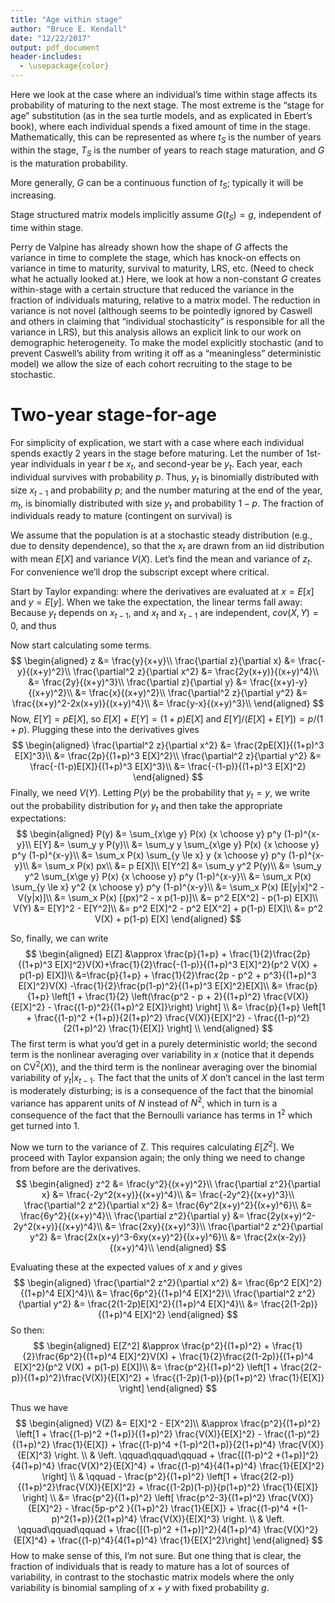 ```yaml
---
title: "Age within stage"
author: "Bruce E. Kendall"
date: "12/22/2017"
output: pdf_document
header-includes:
  - \usepackage{color}
---
```


Here we look at the case where an individual's time within stage affects its probability of maturing to the next stage. 
The most extreme is the "stage for age" substitution (as in the sea turtle models, and as explicated in Ebert's book), where each individual spends a fixed amount of time in the stage.
Mathematically, this can be represented as 
\begin{equation}
G(t_S) = \begin{cases}
          0, & t_S < T_S \\
          1, & t_S = T_S,
        \end {cases}
\end{equation}
where $t_S$ is the number of years within the stage, $T_S$ is the number of years to reach stage maturation, and $G$ is the maturation probability.

More generally, $G$ can be a continuous function of $t_S$; typically it will be increasing. 

Stage structured matrix models implicitly assume $G(t_S) = g$, independent of time within stage.

Perry de Valpine has already shown how the shape of $G$ affects the variance in time to complete the stage, which has knock-on effects on variance in time to maturity, survival to maturity, LRS, etc. (Need to check what he actually looked at.) 
Here, we look at how a non-constant $G$ creates \textcolor{red}{(BRUCE: something missing here. ``Variance,'' perhaps? Or something deeper or at least more complicated?)} within-stage with a certain structure that reduced the variance in the fraction of individuals maturing, relative to a matrix model.
The reduction in variance is not novel  (although seems to be pointedly ignored by Caswell and others in claiming that "individual stochasticity" is responsible for all the variance in LRS), but this analysis allows an explicit link to our work on demographic heterogeneity.
To make the model explicitly stochastic (and to prevent Caswell's ability from writing it off as a "meaningless" deterministic model) we allow the size of each cohort recruiting to the stage to be stochastic.

# Two-year stage-for-age
For simplicity of explication, we start with a case where each individual spends exactly 2 years in the stage before maturing.
Let the number of 1st-year individuals in year $t$ be $x_t$, and second-year be $y_t$. 
Each year, each individual survives with probability $p$.
Thus, $y_t$ is binomially distributed with size $x_{t-1}$ and probability $p$; and the number maturing at the end of the year, $m_t$, is binomially distributed with size $y_t$ and probability $1-p$.
The fraction of individuals ready to mature (contingent on survival) is 
\begin{equation}
z_t = \frac{y_t}{x_t+y_t}.\end{equation}

We assume that the population is at a stochastic steady distribution (e.g., due to density dependence), so that the $x_t$ are drawn from an iid distribution with mean $E[X]$ and variance $V(X)$. 
Let's find the mean and variance of $z_t$.
For convenience we'll drop the subscript except where critical.

Start by Taylor expanding:
\begin{equation}
z(x,y) \approx z(E[X], E[Y]) + \frac{\partial z}{\partial x} (x - E[X]) +
                            \frac{\partial z}{\partial y} (y - E[Y]) +
           \frac{\partial z}{\partial x} \frac{\partial z}{\partial y} (x - E[X]) (y - E[Y]) +
           \frac{1}{2}\frac{\partial^2 z}{\partial x^2} (x - E[X])^2 +
           \frac{1}{2}\frac{\partial^2 z}{\partial y^2} (y - E[Y])^2,
\end{equation}
where the derivatives are evaluated at $x=E[x]$ and $y=E[y]$. 
When we take the expectation, the linear terms fall away:
\begin{equation}
E[Z] \approx z(E[X], E[Y]) + 
           \frac{\partial z}{\partial x} \frac{\partial z}{\partial y} cov(X,Y) +
           \frac{1}{2}\frac{\partial^2 z}{\partial x^2} V(X) +
           \frac{1}{2}\frac{\partial^2 z}{\partial y^2} V(Y).
\end{equation}
Because $y_t$ depends on $x_{t-1}$, and $x_t$ and $x_{t-1}$ are independent, $cov(X,Y) = 0$, and thus
\begin{equation}
E[Z] \approx \frac{E[Y]}{E[X] + E[Y]} + 
           \frac{1}{2}\frac{\partial^2 z}{\partial x^2} V(X) +
           \frac{1}{2}\frac{\partial^2 z}{\partial y^2} V(Y).
\end{equation}

Now start calculating some terms.
$$
\begin{aligned}
z &= \frac{y}{x+y}\\
\frac{\partial z}{\partial x} &= \frac{-y}{(x+y)^2}\\
\frac{\partial^2 z}{\partial x^2} &= \frac{2y(x+y)}{(x+y)^4}\\
    &= \frac{2y}{(x+y)^3}\\
\frac{\partial z}{\partial y} &= \frac{(x+y)-y}{(x+y)^2}\\
    &= \frac{x}{(x+y)^2}\\
\frac{\partial^2 z}{\partial y^2} &= \frac{(x+y)^2-2x(x+y)}{(x+y)^4}\\
    &= \frac{y-x}{(x+y)^3}\\
\end{aligned}
$$
Now, $E[Y] = p E[X]$, so $E[X]+E[Y] = (1+p)E[X]$ and $E[Y]/(E[X]+E[Y])=p/(1+p)$.
Plugging these into the derivatives gives
$$
\begin{aligned}
\frac{\partial^2 z}{\partial x^2} &=  \frac{2pE[X]}{(1+p)^3 E[X]^3}\\
    &= \frac{2p}{(1+p)^3 E[X]^2}\\
\frac{\partial^2 z}{\partial y^2} &= \frac{-(1-p)E[X]}{(1+p)^3 E[X]^3}\\
    &= \frac{-(1-p)}{(1+p)^3 E[X]^2}
\end{aligned}
$$
Finally, we need $V(Y)$. Letting $P(y)$ be the probability that $y_t= y$, we write out the probability distribution for $y_t$ and then take the appropriate expectations:
$$
\begin{aligned}
P(y) &= \sum_{x\ge y} P(x) {x \choose y} p^y (1-p)^{x-y}\\
E[Y] &= \sum_y y P(y)\\
  &= \sum_y y \sum_{x\ge y} P(x) {x \choose y} p^y (1-p)^{x-y}\\
  &= \sum_x P(x) \sum_{y \le x} y {x \choose y} p^y (1-p)^{x-y}\\
  &= \sum_x P(x) px\\
  &= p E[X]\\
E[Y^2] &= \sum_y y^2 P(y)\\
  &= \sum_y y^2 \sum_{x\ge y} P(x) {x \choose y} p^y (1-p)^{x-y}\\
  &= \sum_x P(x) \sum_{y \le x} y^2 {x \choose y} p^y (1-p)^{x-y}\\
  &= \sum_x P(x) [E[y|x]^2 - V(y|x)]\\
  &= \sum_x P(x) [(px)^2 - x p(1-p)]\\
  &= p^2 E[X^2] - p(1-p) E[X]\\
V(Y) &= E[Y]^2 - E[Y^2]\\
  &= p^2 E[X]^2 - p^2 E[X^2] + p(1-p) E[X]\\
  &= p^2 V(X) + p(1-p) E[X]
\end{aligned}
$$

So, finally, we can write
$$
\begin{aligned}
E[Z] &\approx \frac{p}{1+p} + \frac{1}{2}\frac{2p}{(1+p)^3 E[X]^2}V(X)+\frac{1}{2}\frac{-(1-p)}{(1+p)^3 E[X]^2}(p^2 V(X) + p(1-p) E[X])\\
  &=\frac{p}{1+p} + \frac{1}{2}\frac{2p - p^2 + p^3}{(1+p)^3 E[X]^2}V(X) -\frac{1}{2}\frac{p(1-p)^2}{(1+p)^3 E[X]^2}E[X]\\
  &= \frac{p}{1+p} \left[1 + \frac{1}{2} \left(\frac{p^2 - p + 2}{(1+p)^2} \frac{V(X)}{E[X]^2} - \frac{(1-p)^2}{(1+p)^2 E[X]}\right) \right] \\
  &= \frac{p}{1+p} \left[1 +  \frac{(1-p)^2 +(1+p)}{2(1+p)^2} \frac{V(X)}{E[X]^2} - \frac{(1-p)^2}{2(1+p)^2} \frac{1}{E[X]}   \right] \\
\end{aligned}
$$
The first term is what you'd get in a purely deterministic world; the second term is the nonlinear averaging over variability in $x$ (notice that it depends on CV$^2$($X$)), and the third term is the nonlinear averaging over the binomial variability of $y_t | x_{t-1}$. 
The fact that the units of $X$ don't cancel in the last term is moderately disturbing; is is a consequence of the fact that the binomial variance has apparent units of $N$ instead of $N^2$, which in turn is a consequence of the fact that the Bernoulli variance has terms in $1^2$ which get turned into $1$.

Now we turn to the variance of Z. 
This requires calculating $E[Z^2]$.
We proceed with Taylor expansion again; the only thing we need to change from before are the derivatives.
$$
\begin{aligned}
z^2 &= \frac{y^2}{(x+y)^2}\\
\frac{\partial z^2}{\partial x} &= \frac{-2y^2(x+y)}{(x+y)^4}\\
  &= \frac{-2y^2}{(x+y)^3}\\
\frac{\partial^2 z^2}{\partial x^2} &= \frac{6y^2(x+y)^2}{(x+y)^6}\\
    &= \frac{6y^2}{(x+y)^4}\\
\frac{\partial z^2}{\partial y} &= \frac{2y(x+y)^2-2y^2(x+y)}{(x+y)^4}\\
    &= \frac{2xy}{(x+y)^3}\\
\frac{\partial^2 z^2}{\partial y^2} &= \frac{2x(x+y)^3-6xy(x+y)^2}{(x+y)^6}\\
    &= \frac{2x(x-2y)}{(x+y)^4}\\
\end{aligned}
$$

Evaluating these at the expected values of $x$ and $y$ gives
$$
\begin{aligned}
\frac{\partial^2 z^2}{\partial x^2} &= \frac{6p^2 E[X]^2}{(1+p)^4 E[X]^4}\\
    &= \frac{6p^2}{(1+p)^4 E[X]^2}\\
\frac{\partial^2 z^2}{\partial y^2} &= \frac{2(1-2p)E[X]^2}{(1+p)^4 E[X]^4}\\
    &= \frac{2(1-2p)}{(1+p)^4 E[X]^2}
\end{aligned}
$$
So then:
$$
\begin{aligned}
E[Z^2] &\approx \frac{p^2}{(1+p)^2} + \frac{1}{2}\frac{6p^2}{(1+p)^4 E[X]^2}V(X) + \frac{1}{2}\frac{2(1-2p)}{(1+p)^4 E[X]^2}(p^2 V(X) + p(1-p) E[X])\\
  &= \frac{p^2}{(1+p)^2} \left[1 + \frac{2(2-p)}{(1+p)^2}\frac{V(X)}{E[X]^2} + \frac{(1-2p)(1-p)}{p(1+p)^2} \frac{1}{E[X]} \right]
\end{aligned}
$$

Thus we have
$$
\begin{aligned}
V(Z) &= E[X]^2 - E[X^2]\\
  &\approx  \frac{p^2}{(1+p)^2} \left[1 + \frac{(1-p)^2 +(1+p)}{(1+p)^2} \frac{V(X)}{E[X]^2} - \frac{(1-p)^2}{(1+p)^2} \frac{1}{E[X]} + \frac{(1-p)^4 +(1-p)^2(1+p)}{2(1+p)^4} \frac{V(X)}{E[X]^3} \right. \\
  & \left. \qquad\qquad\qquad + \frac{[(1-p)^2 +(1+p)]^2}{4(1+p)^4} \frac{V(X)^2}{E[X]^4} + \frac{(1-p)^4}{4(1+p)^4} \frac{1}{E[X]^2} \right] \\
  &  \qquad - \frac{p^2}{(1+p)^2} \left[1 + \frac{2(2-p)}{(1+p)^2}\frac{V(X)}{E[X]^2} + \frac{(1-2p)(1-p)}{p(1+p)^2} \frac{1}{E[X]} \right] \\
  &= \frac{p^2}{(1+p)^2} \left[ \frac{p^2-3}{(1+p)^2} \frac{V(X)}{E[X]^2} - \frac{5p-p^2 }{(1+p)^2} \frac{1}{E[X]} + \frac{(1-p)^4 +(1-p)^2(1+p)}{2(1+p)^4} \frac{V(X)}{E[X]^3} \right. \\
  & \left. \qquad\qquad\qquad  + \frac{[(1-p)^2 +(1+p)]^2}{4(1+p)^4} \frac{V(X)^2}{E[X]^4} + \frac{(1-p)^4}{4(1+p)^4} \frac{1}{E[X]^2}\right]
\end{aligned}
$$
How to make sense of this, I'm not sure. But one thing that is clear, the fraction of individuals that is ready to mature has a lot of sources of variability, in contrast to the stochastic matrix models where the only variability is binomial sampling of $x+y$ with fixed probability $g$.

\textcolor{red}{The 4th and 5th terms above - the 2nd line in the expression for $V(Z)$ - are squares of the 2nd and third expressions for $E[Z]$.So maybe explicating this is slightly easier. Maybe.).}

